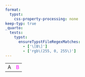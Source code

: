 ```yaml
---
format:
  typst:
    css-property-processing: none
keep-typ: true
_quarto:
  tests:
    typst:
      ensureTypstFileRegexMatches:
        - ['\[B\]']
        - ['rgb\(255, 0, 255\)']
---
```


```{=html}
<table>
    <tr><td>A</td><td style="color: magenta;">B</td></tr>
</table>
```

